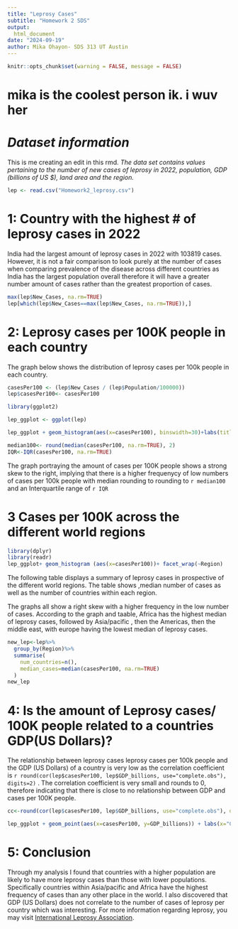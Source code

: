 ---
title: "Leprosy Cases"
subtitle: "Homework 2 SDS"
output: 
  html_document
date: "2024-09-19"
author: Mika Ohayon- SDS 313 UT Austin
---

```{r setup, include=FALSE}
knitr::opts_chunk$set(warning = FALSE, message = FALSE)
```
# mika is the coolest person ik. i wuv her

# *Dataset information*
This is me creating an edit in this rmd. 
 *The data set contains values pertaining to the number of new cases of leprosy in 2022, population, GDP (billions of US \$), land area and the region.*

```{r, echo=FALSE}

lep <- read.csv("Homework2_leprosy.csv")
```

# **1: Country with the highest # of leprosy cases in 2022**

India had the largest amount of leprosy cases in 2022 with 103819 cases. However, it is not a fair comparison to look purely at the number of cases when comparing prevalence of the disease across different countries as India has the largest population overall therefore it will have a greater number amount of cases rather than the greatest proportion of cases.

```{r, echo=FALSE, results='hide'}
max(lep$New_Cases, na.rm=TRUE)
lep[which(lep$New_Cases==max(lep$New_Cases, na.rm=TRUE)),]
```

# **2: Leprosy cases per 100K people in each country**

The graph below shows the distribution of leprosy cases per 100k people in each country.
```{r, echo=FALSE, results='hide'}
casesPer100 <- (lep$New_Cases / (lep$Population/100000))
lep$casesPer100<- casesPer100

library(ggplot2)

lep_ggplot <- ggplot(lep)

lep_ggplot + geom_histogram(aes(x=casesPer100), binswidth=30)+labs(title='Frequency of Leprosy Cases Per 100K people', x="Leprosy Cases Per 100K", y= 'Frequency')

median100<- round(median(casesPer100, na.rm=TRUE), 2)
IQR<-IQR(casesPer100, na.rm=TRUE)
```

The graph portraying the amount of cases per 100K people shows a strong skew to the right, implying that there is a higher frequenycy of low numbers of cases per 100k people with median rounding to rounding to  `r median100` and an Interquartile range of `r IQR`

# **3 Cases per 100K across the different world regions**

```{r, echo=FALSE, results='hide'}
library(dplyr)
library(readr)
lep_ggplot+ geom_histogram (aes(x=casesPer100))+ facet_wrap(~Region)

```

The following table displays a summary of leprosy cases in prospective of the different world regions. The table shows ,median number of cases as well as the number of countries within each region.

The graphs all show a right skew with a higher frequency in the low number of cases. According to the graph and taable, Africa has the highest median of leprosy cases, followed by Asia/pacific , then the Americas, then the middle east, with europe having the lowest median of leprosy cases.

```{r, echo=FALSE}

new_lep<-lep%>%
  group_by(Region)%>%
  summarise(
    num_countries=n(),
    median_cases=median(casesPer100, na.rm=TRUE)
  )
new_lep

```

# **4: Is the amount of Leprosy cases/ 100K people related to a countries GDP(US Dollars)?**

The relationship between leprosy cases leprosy cases per 100k people and the GDP (US Dollars) of a country is very low as the correlation coefficient is `r round(cor(lep$casesPer100, lep$GDP_billions, use="complete.obs"), digits=2)` . The correlation coefficient is very small and rounds to 0, therefore indicating that there is close to no relationship between GDP and cases per 100K people.

```{r, echo=FALSE}
cc<-round(cor(lep$casesPer100, lep$GDP_billions, use="complete.obs"), digits=2)

lep_ggplot + geom_point(aes(x=casesPer100, y=GDP_billions)) + labs(x="Cases per 100K", y = "GDP (Billions)", title = "Relationship Between Cases and GDP")


```

# **5: Conclusion**

Through my analysis I found that countries with a higher population are likely to have more leprosy cases than those with lower populations. Specifically countries within Asia/pacific and Africa have the highest frequency of cases than any other place in the world. I also discovered that GDP (US Dollars) does not correlate to the number of cases of leprosy per country which was interesting. For more information regarding leprosy, you may visit [International Leprosy Association](https://www.bing.com/ck/a?!&&p=ab0a608bc1406b77JmltdHM9MTcyNjc5MDQwMCZpZ3VpZD0wODEwMTkyYi0yZDcxLTZhMmItMTUwZS0wYmEwMmNmZjZiZGMmaW5zaWQ9NTE5NA&ptn=3&ver=2&hsh=3&fclid=0810192b-2d71-6a2b-150e-0ba02cff6bdc&psq=International+Leprosy+Association&u=a1aHR0cHM6Ly93d3cuaW50ZXJuYXRpb25hbGxlcHJvc3lhc3NvY2lhdGlvbi5vcmcv&ntb=1).
